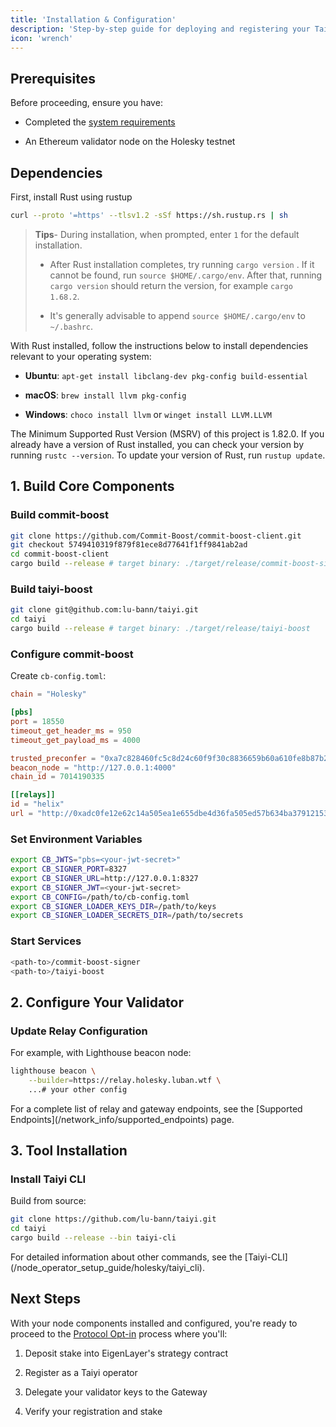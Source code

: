 ```yaml
---
title: 'Installation & Configuration'
description: 'Step-by-step guide for deploying and registering your Taiyi node on Holesky testnet.'
icon: 'wrench'
---
```


## Prerequisites

Before proceeding, ensure you have:

* Completed the [system requirements](/node_operator_setup_guide/holesky/system_requirements)

* An Ethereum validator node on the Holesky testnet

## Dependencies

First, install Rust using rustup

```bash
curl --proto '=https' --tlsv1.2 -sSf https://sh.rustup.rs | sh
```

> **Tips**- During installation, when prompted, enter `1` for the default installation.
>
> - After Rust installation completes, try running `cargo version` . If it cannot
>   be found, run `source $HOME/.cargo/env`. After that, running `cargo version` should return the version, for example `cargo 1.68.2`.
>
> - It's generally advisable to append `source $HOME/.cargo/env` to `~/.bashrc`.

With Rust installed, follow the instructions below to install dependencies relevant to your
operating system:

* **Ubuntu**: `apt-get install libclang-dev pkg-config build-essential`

* **macOS**: `brew install llvm pkg-config`

* **Windows**: `choco install llvm` or `winget install LLVM.LLVM`

The Minimum Supported Rust Version (MSRV) of this project is 1.82.0. If you already have a version of Rust installed,
you can check your version by running `rustc --version`. To update your version of Rust, run `rustup update`.
## 1. Build Core Components

### Build commit-boost

```bash
git clone https://github.com/Commit-Boost/commit-boost-client.git
git checkout 5749410319f879f81ece8d77641f1ff9841ab2ad 
cd commit-boost-client
cargo build --release # target binary: ./target/release/commit-boost-signer
```

### Build taiyi-boost

```bash
git clone git@github.com:lu-bann/taiyi.git
cd taiyi
cargo build --release # target binary: ./target/release/taiyi-boost
```

### Configure commit-boost

Create `cb-config.toml`:

```toml
chain = "Holesky"

[pbs]
port = 18550
timeout_get_header_ms = 950
timeout_get_payload_ms = 4000

trusted_preconfer = "0xa7c828460fc5c8d24c60f9f30c8836659b60a610fe8b87b26a71e9b765a9d0cae16b1a963f65b3b7abe264cda187c113"
beacon_node = "http://127.0.0.1:4000"
chain_id = 7014190335

[[relays]]
id = "helix"
url = "http://0xadc0fe12e62c14a505ea1e655dbe4d36fa505ed57b634ba37912153d29edd45c5bc5a77764e68b98c53e3f6f8ce9fa3b@relay.holesky.luban.wtf"
```

### Set Environment Variables

```bash
export CB_JWTS="pbs=<your-jwt-secret>"
export CB_SIGNER_PORT=8327
export CB_SIGNER_URL=http://127.0.0.1:8327
export CB_SIGNER_JWT=<your-jwt-secret>
export CB_CONFIG=/path/to/cb-config.toml
export CB_SIGNER_LOADER_KEYS_DIR=/path/to/keys
export CB_SIGNER_LOADER_SECRETS_DIR=/path/to/secrets
```

### Start Services

```bash
<path-to>/commit-boost-signer
<path-to>/taiyi-boost
```
## 2. Configure Your Validator

### Update Relay Configuration

For example, with Lighthouse beacon node:

```bash
lighthouse beacon \
    --builder=https://relay.holesky.luban.wtf \
    ...# your other config
```

<Note>
  For a complete list of relay and gateway endpoints, see the [Supported Endpoints](/network_info/supported_endpoints) page.
</Note>

## 3. Tool Installation 

### Install Taiyi CLI

Build from source:

```bash
git clone https://github.com/lu-bann/taiyi.git
cd taiyi
cargo build --release --bin taiyi-cli
```
 
<Note>
  For detailed information about other commands, see the [Taiyi-CLI](/node_operator_setup_guide/holesky/taiyi_cli).
</Note>

## Next Steps

With your node components installed and configured, you're ready to proceed to the [Protocol Opt-in](/node_operator_setup_guide/holesky/protocol_opt_in) process where you'll:

1. Deposit stake into EigenLayer's strategy contract

2. Register as a Taiyi operator

3. Delegate your validator keys to the Gateway

4. Verify your registration and stake